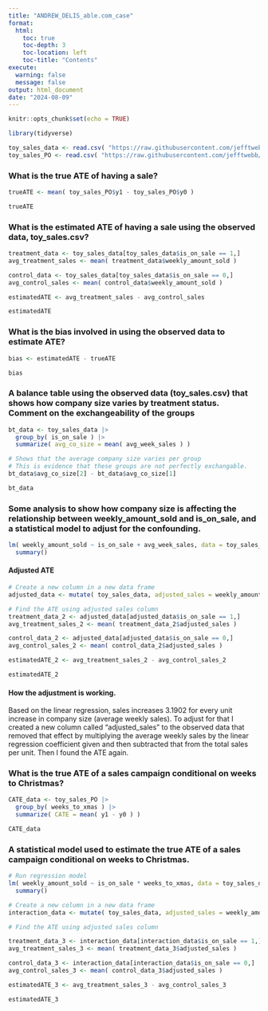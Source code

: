 ```yaml
---
title: "ANDREW_DELIS_able.com_case"
format:
  html:
    toc: true
    toc-depth: 3
    toc-location: left
    toc-title: "Contents"
execute:
  warning: false
  message: false
output: html_document
date: "2024-08-09"
---
```


```r

knitr::opts_chunk$set(echo = TRUE)

library(tidyverse)

toy_sales_data <- read.csv( "https://raw.githubusercontent.com/jefftwebb/data/main/toy_sales_data.csv" )
toy_sales_PO <- read.csv( "https://raw.githubusercontent.com/jefftwebb/data/main/toy_sales_PO.csv" )

```

### What is the true ATE of having a sale?

```r

trueATE <- mean( toy_sales_PO$y1 - toy_sales_PO$y0 )

trueATE

```

### What is the estimated ATE of having a sale using the observed data, toy_sales.csv?

```r

treatment_data <- toy_sales_data[toy_sales_data$is_on_sale == 1,]
avg_treatment_sales <- mean( treatment_data$weekly_amount_sold )

control_data <- toy_sales_data[toy_sales_data$is_on_sale == 0,]
avg_control_sales <- mean( control_data$weekly_amount_sold )

estimatedATE <- avg_treatment_sales - avg_control_sales

estimatedATE

```

### What is the bias involved in using the observed data to estimate ATE?

```r

bias <- estimatedATE - trueATE

bias

```

### A balance table using the observed data (toy_sales.csv) that shows how company size varies by treatment status. Comment on the exchangeability of the groups

```r

bt_data <- toy_sales_data |>
  group_by( is_on_sale ) |>
  summarize( avg_co_size = mean( avg_week_sales ) )

# Shows that the average company size varies per group 
# This is evidence that these groups are not perfectly exchangable. 
bt_data$avg_co_size[2] - bt_data$avg_co_size[1]

bt_data

```

### Some analysis to show how company size is affecting the relationship between weekly_amount_sold and is_on_sale, and a statistical model to adjust for the confounding.  

```r

lm( weekly_amount_sold ~ is_on_sale + avg_week_sales, data = toy_sales_data ) |>
  summary()

```

#### Adjusted ATE

```r

# Create a new column in a new data frame
adjusted_data <- mutate( toy_sales_data, adjusted_sales = weekly_amount_sold - ( avg_week_sales * 3.1902 ) )

# Find the ATE using adjusted sales column
treatment_data_2 <- adjusted_data[adjusted_data$is_on_sale == 1,]
avg_treatment_sales_2 <- mean( treatment_data_2$adjusted_sales )

control_data_2 <- adjusted_data[adjusted_data$is_on_sale == 0,]
avg_control_sales_2 <- mean( control_data_2$adjusted_sales )

estimatedATE_2 <- avg_treatment_sales_2 - avg_control_sales_2

estimatedATE_2

```

#### How the adjustment is working.

Based on the linear regression, sales increases 3.1902 for every unit increase in company size (average weekly sales). To adjust for that I created a new column called "adjusted_sales" to the observed data that removed that effect by multiplying the average weekly sales by the linear regression coefficient given and then subtracted that from the total sales per unit. Then I found the ATE again.

### What is the true ATE of a sales campaign conditional on weeks to Christmas? 

```r

CATE_data <- toy_sales_PO |>
  group_by( weeks_to_xmas ) |>
  summarize( CATE = mean( y1 - y0 ) )

CATE_data

```

### A statistical model used to estimate the true ATE of a sales campaign conditional on weeks to Christmas.

```r

# Run regression model
lm( weekly_amount_sold ~ is_on_sale * weeks_to_xmas, data = toy_sales_data ) |>
  summary()

# Create a new column in a new data frame
interaction_data <- mutate( toy_sales_data, adjusted_sales = weekly_amount_sold - ( weeks_to_xmas * 6.942 ) )

# Find the ATE using adjusted sales column 

treatment_data_3 <- interaction_data[interaction_data$is_on_sale == 1,]
avg_treatment_sales_3 <- mean( treatment_data_3$adjusted_sales )

control_data_3 <- interaction_data[interaction_data$is_on_sale == 0,]
avg_control_sales_3 <- mean( control_data_3$adjusted_sales )

estimatedATE_3 <- avg_treatment_sales_3 - avg_control_sales_3

estimatedATE_3
```
